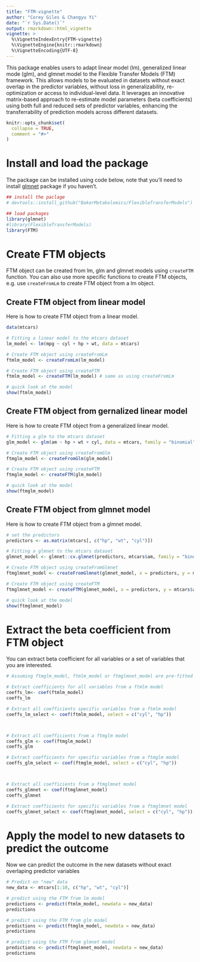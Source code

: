 ```yaml
---
title: "FTM-vignette"
author: "Corey Giles & Changyu Yi"
date: "`r Sys.Date()`"
output: rmarkdown::html_vignette
vignette: >
  %\VignetteIndexEntry{FTM-vignette}
  %\VignetteEngine{knitr::rmarkdown}
  %\VignetteEncoding{UTF-8}
---
```


This package enables users to adapt linear model (lm), generalized linear mode (glm), and glmnet model to the Flexible Transfer Models (FTM) framework. This allows models to be evaluated in datasets without exact overlap in the predictor variables, without loss in generalizability, re-optimization or access to individual-level data. It leverages an innovative matrix-based approach to re-estimate model parameters (beta coefficients) using both full and reduced sets of predictor variables, enhancing the transferrability of prediction models across different datasets.

```r
knitr::opts_chunk$set(
  collapse = TRUE,
  comment = "#>"
)
```

# Install and load the package

The package can be installed using code below, note that you'll need to install [glmnet](https://glmnet.stanford.edu/articles/glmnet.html) package if you haven't.

```r
## install the paclage
# devtools::install_github("BakerMetabolomics/FlexibleTransferModels")

## load packages
library(glmnet)
#library(FlexibleTransferModels)
library(FTM)
```

# Create FTM objects

FTM object can be created from lm, glm and glmnet models using `createFTM` function. You can also use more specific functions to create FTM objects, e.g. use `createFromLm` to create FTM object from a lm object.

## Create FTM object from linear model
Here is how to create FTM object from a linear model.

```r
data(mtcars)

# Fitting a linear model to the mtcars dataset
lm_model <- lm(mpg ~ cyl + hp + wt, data = mtcars)

# Create FTM object using createFromLm
ftmlm_model <- createFromLm(lm_model)

# Create FTM object using createFTM
ftmlm_model <- createFTM(lm_model) # same as using createFromLm

# quick look at the model
show(ftmlm_model)
```


## Create FTM object from gernalized linear model
Here is how to create FTM object from a generalized linear model.

```r
# Fitting a glm to the mtcars dataset
glm_model <- glm(am ~ hp + wt + cyl, data = mtcars, family = "binomial")

# Create FTM object using createFromGlm
ftmglm_model <- createFromGlm(glm_model)

# Create FTM object using createFTM
ftmglm_model <- createFTM(glm_model)

# quick look at the model
show(ftmglm_model)
```

## Create FTM object from glmnet model
Here is how to create FTM object from a glmnet model.

```r
# set the predictors
predictors <- as.matrix(mtcars[, c("hp", "wt", "cyl")])

# Fitting a glmnet to the mtcars dataset
glmnet_model <- glmnet::cv.glmnet(predictors, mtcars$am, family = "binomial")

# Create FTM object using createFromGlmnet
ftmglmnet_model <- createFromGlmnet(glmnet_model, x = predictors, y = mtcars$am)

# Create FTM object using createFTM
ftmglmnet_model <- createFTM(glmnet_model, x = predictors, y = mtcars$am)

# quick look at the model
show(ftmglmnet_model)
```

# Extract the beta coefficient from FTM object

You can extract beta coefficient for all variables or a set of variables that you are interested.

```r
# Assuming ftmglm_model, ftmlm_model or ftmglmnet_model are pre-fitted model objects

# Extract coefficients for all variables from a ftmlm model
coeffs_lm<- coef(ftmlm_model)
coeffs_lm

# Extract all coefficients specific variables from a ftmlm model
coeffs_lm_select <- coef(ftmlm_model, select = c("cyl", "hp"))



# Extract all coefficients from a ftmglm model
coeffs_glm <- coef(ftmglm_model)
coeffs_glm

# Extract coefficients for specific variables from a ftmglm model
coeffs_glm_select <- coef(ftmglm_model, select = c("cyl", "hp"))



# Extract all coefficients from a ftmglmnet model
coeffs_glmnet <- coef(ftmglmnet_model)
coeffs_glmnet

# Extract coefficients for specific variables from a ftmglmnet model
coeffs_glmnet_select <- coef(ftmglmnet_model, select = c("cyl", "hp"))
```

# Apply the model to new datasets to predict the outcome
Now we can predict the outcome in the new datasets without exact overlaping predictor variables

```r
# Predict on "new" data
new_data <- mtcars[1:10, c("hp", "wt", "cyl")]

# predict using the FTM from lm model
predictions <- predict(ftmlm_model, newdata = new_data)
predictions

# predict using the FTM from glm model
predictions <- predict(ftmglm_model, newdata = new_data)
predictions

# predict using the FTM from glmnet model
predictions <- predict(ftmglmnet_model, newdata = new_data)
predictions
```















